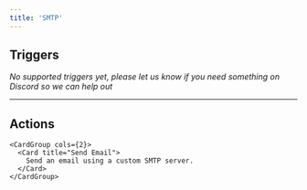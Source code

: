 ```yaml
---
title: 'SMTP'
---
```


## Triggers

*No supported triggers yet, please let us know if you need something on Discord so we can help out* 


---

## Actions


    <CardGroup cols={2}>
      <Card title="Send Email">
        Send an email using a custom SMTP server.
      </Card>
    </CardGroup>
  
